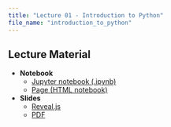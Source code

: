 ```yaml
---
title: "Lecture 01 - Introduction to Python"
file_name: "introduction_to_python"
---
```

## Lecture Material
- **Notebook**
    - [Jupyter notebook (.ipynb)]({{< meta file_name >}}.zip)
    - [Page (HTML notebook)]({{< meta file_name >}}.html){target=_blank}
- **Slides**
    - [Reveal.js]({{< meta file_name >}}.slides.html){target=_blank}
    - [PDF]({{< meta file_name >}}.slides.pdf){target=_blank}

